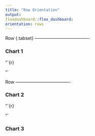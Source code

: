 ```yaml
---
title: "Row Orientation"
output:
flexdashboard::flex_dashboard:
orientation: rows
---
```


Row {.tabset}
————————————-

### Chart 1

“`{r}

“`

Row
————————————-

### Chart 2

“`{r}

“`

### Chart 3